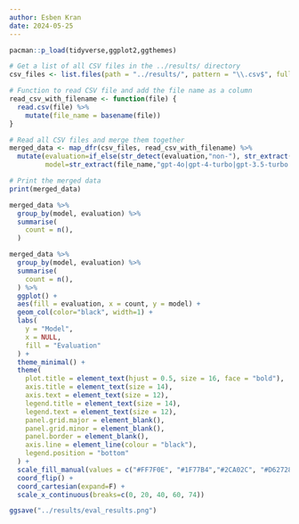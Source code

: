 ```yaml
---
author: Esben Kran
date: 2024-05-25
---
```


```r
pacman::p_load(tidyverse,ggplot2,ggthemes)
```

```r
# Get a list of all CSV files in the ../results/ directory
csv_files <- list.files(path = "../results/", pattern = "\\.csv$", full.names = TRUE)

# Function to read CSV file and add the file name as a column
read_csv_with_filename <- function(file) {
  read.csv(file) %>%
    mutate(file_name = basename(file))
}

# Read all CSV files and merge them together
merged_data <- map_dfr(csv_files, read_csv_with_filename) %>% 
  mutate(evaluation=if_else(str_detect(evaluation,"non-"), str_extract(evaluation, "non-anthropomorphic"), str_extract(evaluation,"anthropomorphic")),
         model=str_extract(file_name,"gpt-4o|gpt-4-turbo|gpt-3.5-turbo|claude-3-opus"))

# Print the merged data
print(merged_data)
```

```r
merged_data %>%
  group_by(model, evaluation) %>%
  summarise(
    count = n(),
  ) 

merged_data %>%
  group_by(model, evaluation) %>%
  summarise(
    count = n(),
  ) %>%
  ggplot() +
  aes(fill = evaluation, x = count, y = model) +
  geom_col(color="black", width=1) +
  labs(
    y = "Model",
    x = NULL,
    fill = "Evaluation"
  ) +
  theme_minimal() +
  theme(
    plot.title = element_text(hjust = 0.5, size = 16, face = "bold"),
    axis.title = element_text(size = 14),
    axis.text = element_text(size = 12),
    legend.title = element_text(size = 14),
    legend.text = element_text(size = 12),
    panel.grid.major = element_blank(),
    panel.grid.minor = element_blank(),
    panel.border = element_blank(),
    axis.line = element_line(colour = "black"),
    legend.position = "bottom"
  ) +
  scale_fill_manual(values = c("#FF7F0E", "#1F77B4","#2CA02C", "#D62728")) +
  coord_flip() +
  coord_cartesian(expand=F) +
  scale_x_continuous(breaks=c(0, 20, 40, 60, 74))

ggsave("../results/eval_results.png")
```

